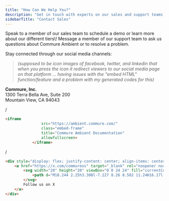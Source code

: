 ```yaml
---
title: "How Can We Help You?"
description: "Get in touch with experts on our sales and support teams.   "
sidebarTitle: "Contact Sales"
---
```


<Card title="Sales" icon="phone" iconType="regular" color="#1235fd" href="tel:(833) 524-1318" cta="Learn more!">
  Speak to a member of our sales team to schedule a demo or learn more about our different tiers\!
</Card>

<Card title="Support" icon="message-question" iconType="regular" color="#1235fd" href="mailto:scribe-support@commure.com" cta="Get help!">
  Message a member of our support team to ask us questions about Commure Ambient or to resolve a problem.
</Card>

Stay connected through our social media channels:

> _(supposed to be icon images of facebook, twitter, and linkedin that when you press the icon it redirect viewers to our social media page on that platform ... having issues with the "embed HTML" function/feature and a problem with my generated codes for this)_

**Commure, Inc.**\
1300 Terra Bella Ave, Suite 200\
Mountain View, CA 94043

/

```html
<iframe 
                src="https://ambient.commure.com/" 
                class="embed-frame"
                title="Commure Ambient Documentation"
                allowfullscreen>
            </iframe>
```

/

```html
<div style="display: flex; justify-content: center; align-items: center; margin: 20px 0;">
    <a href="https://x.com/commureos" target="_blank" rel="noopener noreferrer" style="text-decoration: none; display: inline-flex; align-items: center; padding: 12px 20px; background: linear-gradient(135deg, #1DA1F2 0%, #0D8BD9 100%); color: white; border-radius: 50px; box-shadow: 0 4px 12px rgba(29, 161, 242, 0.3); transition: all 0.3s ease; font-family: -apple-system, BlinkMacSystemFont, 'Segoe UI', Roboto, sans-serif; font-weight: 500; font-size: 14px;">
        <svg width="20" height="20" viewBox="0 0 24 24" fill="currentColor" style="margin-right: 8px;">
            <path d="M18.244 2.25h3.308l-7.227 8.26 8.502 11.24H16.17l-5.214-6.817L4.99 21.75H1.68l7.73-8.835L1.254 2.25H8.08l4.713 6.231zm-1.161 17.52h1.833L7.084 4.126H5.117z"/>
        </svg>
        Follow us on X
    </a>
</div>
```